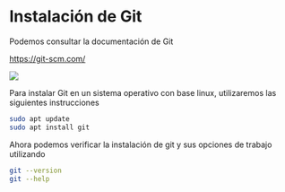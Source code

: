 # Instalación de Git

Podemos consultar la documentación de Git

<https://git-scm.com/>

![](images/clipboard-4293259400.png)

Para instalar Git en un sistema operativo con base linux, utilizaremos las siguientes instrucciones

``` .bash
sudo apt update
sudo apt install git
```

Ahora podemos verificar la instalación de git y sus opciones de trabajo utilizando

``` .bash
git --version
git --help
```
